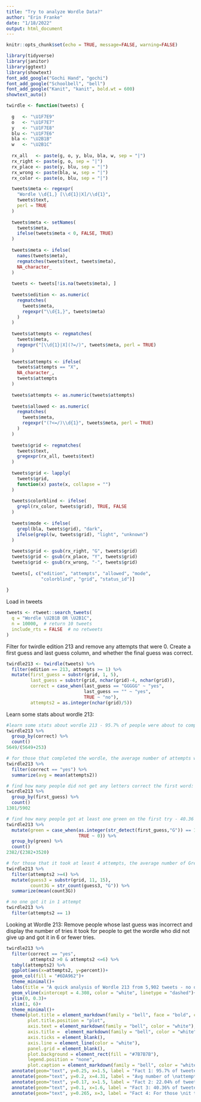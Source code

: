```yaml
---
title: "Try to analyze Wordle Data?"
author: "Erin Franke"
date: "1/18/2022"
output: html_document
---
```


```r
knitr::opts_chunk$set(echo = TRUE, message=FALSE, warning=FALSE)
```

```r
library(tidyverse)
library(janitor)
library(ggtext)
library(showtext)
font_add_google("Gochi Hand", "gochi")
font_add_google("Schoolbell", "bell")
font_add_google("Kanit", "kanit", bold.wt = 600)
showtext_auto()

twirdle <- function(tweets) {
  
  g   <- "\U1F7E9"
  o   <- "\U1F7E7"
  y   <- "\U1F7E8"
  blu <- "\U1F7E6"
  bla <- "\U2B1B"
  w   <- "\U2B1C"
  
  rx_all   <- paste(g, o, y, blu, bla, w, sep = "|")
  rx_right <- paste(g, o, sep = "|")
  rx_place <- paste(y, blu, sep = "|")
  rx_wrong <- paste(bla, w, sep = "|")
  rx_color <- paste(o, blu, sep = "|")

  tweets$meta <- regexpr(
    "Wordle \\d{1,} [\\d{1}|X]/\\d{1}",
    tweets$text,
    perl = TRUE
  )
  
  tweets$meta <- setNames(
    tweets$meta, 
    ifelse(tweets$meta < 0, FALSE, TRUE)
  )
  
  tweets$meta <- ifelse(
    names(tweets$meta),
    regmatches(tweets$text, tweets$meta),
    NA_character_
  )
  
  tweets <- tweets[!is.na(tweets$meta), ]
  
  tweets$edition <- as.numeric(
    regmatches(
      tweets$meta, 
      regexpr("\\d{1,}", tweets$meta)
    )
  )
  
  tweets$attempts <- regmatches(
    tweets$meta,
    regexpr("[\\d{1}|X](?=/)", tweets$meta, perl = TRUE)
  )
  
  tweets$attempts <- ifelse(
    tweets$attempts == "X",
    NA_character_,
    tweets$attempts
  )
  
  tweets$attempts <- as.numeric(tweets$attempts)
  
  tweets$allowed <- as.numeric(
    regmatches(
      tweets$meta, 
      regexpr("(?<=/)\\d{1}", tweets$meta, perl = TRUE)
    )
  )
  
  tweets$grid <- regmatches(
    tweets$text, 
    gregexpr(rx_all, tweets$text) 
  )
  
  tweets$grid <- lapply(
    tweets$grid, 
    function(x) paste(x, collapse = "")
  )
  
  tweets$colorblind <- ifelse(
    grepl(rx_color, tweets$grid), TRUE, FALSE
  )
  
  tweets$mode <- ifelse(
    grepl(bla, tweets$grid), "dark",
    ifelse(grepl(w, tweets$grid), "light", "unknown")
  )
  
  tweets$grid <- gsub(rx_right, "G", tweets$grid)
  tweets$grid <- gsub(rx_place, "Y", tweets$grid)
  tweets$grid <- gsub(rx_wrong, "-", tweets$grid)
  
  tweets[, c("edition", "attempts", "allowed", "mode",
             "colorblind", "grid", "status_id")]
  
}
```

Load in tweets
```r
tweets <- rtweet::search_tweets(
  q = "Wordle \U2B1B OR \U2B1C",
  n = 10000,  # return 10 tweets
  include_rts = FALSE  # no retweets
)
```

Filter for twirdle edition 213 and remove any attempts that were 0. Create a first guess and last guess column, and whether the final guess was correct. 
```r
twirdle213 <- twirdle(tweets) %>%
  filter(edition == 213, attempts >= 1) %>%
  mutate(first_guess = substr(grid, 1, 5), 
         last_guess = substr(grid, nchar(grid)-4, nchar(grid)), 
         correct = case_when(last_guess == "GGGGG" ~ "yes",
                             last_guess == "" ~ "yes",
                             TRUE ~ "no"), 
         attempts2 = as.integer(nchar(grid)/5))
```

Learn some stats about wordle 213:
```r
#learn some stats about wordle 213 - 95.7% of people were about to complete the wordle
twirdle213 %>%
  group_by(correct) %>%
  count()
5649/(5649+253)

# for those that completed the wordle, the average number of attempts was 4.308
twirdle213 %>%
  filter(correct == "yes") %>%
  summarize(avg = mean(attempts2))

# find how many people did not get any letters correct the first word: 22.04% of people got no letters correct in their first word
twirdle213 %>%
  group_by(first_guess) %>%
  count()
1301/5902

# find how many people got at least one green on the first try - 40.36 %
twirdle213 %>%
  mutate(green = case_when(as.integer(str_detect(first_guess,"G")) == 1 ~ 1, 
                           TRUE ~ 0)) %>%
  group_by(green) %>%
  count()
2382/(2382+3520)

# for those that it took at least 4 attempts, the average number of Green letters in word 3 was 2.025
twirdle213 %>%
  filter(attempts2 >=4) %>%
  mutate(guess3 = substr(grid, 11, 15), 
         count3G = str_count(guess3, "G")) %>%
  summarize(mean(count3G))

# no one got it in 1 attempt
twirdle213 %>%
  filter(attempts2 == 1)
```


Looking at Wordle 213: Remove people whose last guess was incorrect and display the number of tries it took for people to get the wordle who did not give up and got it in 6 or fewer tries. 
```r
twirdle213 %>%
  filter(correct == "yes", 
         attempts2 >0 & attempts2 <=6) %>%
  tabyl(attempts2) %>%
  ggplot(aes(x=attempts2, y=percent))+
  geom_col(fill = "#6DA962")+
  theme_minimal()+
  labs(title = "A quick analysis of Wordle 213 from 5,902 tweets - no one guessed it on attempt 1!", y = "proportion of users", x = "attempts", caption = "Courtesy to Matt Dray for twirdle function!")+
  geom_vline(xintercept = 4.308, color = "white", linetype = "dashed")+
  ylim(0, 0.3)+
  xlim(1, 6)+
  theme_minimal()+
  theme(plot.title = element_markdown(family = "bell", face = "bold", color = "white", size = 11),
        plot.title.position = "plot",
        axis.text = element_markdown(family = "bell", color = "white"), 
        axis.title =  element_markdown(family = "bell", color = "white"), 
        axis.ticks = element_blank(), 
        axis.line = element_line(color = "white"),
        panel.grid = element_blank(),
        plot.background = element_rect(fill = "#7B7B7B"), 
        legend.position = "none", 
        plot.caption = element_markdown(family = "bell", color = "white"))+
  annotate(geom="text", y=0.25, x=1.5, label = "Fact 1: 95.7% of tweeters \ncompleted this wordle", family = "bell", cex=3.2, color = "#CCB35B")+
  annotate(geom="text", y=0.2, x=4.31, label = "Avg number of \nattempts was 4.308", family = "bell", cex=3.2, color = "white")+
  annotate(geom="text", y=0.17, x=1.5, label = "Fact 2: 22.04% of tweeters \n got no letters correct (all \ngray) on their 1st attempt", family = "bell", cex=3.2, color = "#CCB35B")+
  annotate(geom="text", y=0.1, x=1.6, label = "Fact 3: 40.36% of tweeters got \n1+ green letters on attempt 1", family = "bell", cex=3.2, color = "#CCB35B")+
  annotate(geom="text", y=0.265, x=3, label = "Fact 4: For those \nit took 4+ attempts, \nthe average number \nof green letters in \nword 3 was 2.025", family = "bell", cex=3.2, color = "#CCB35B")
```


